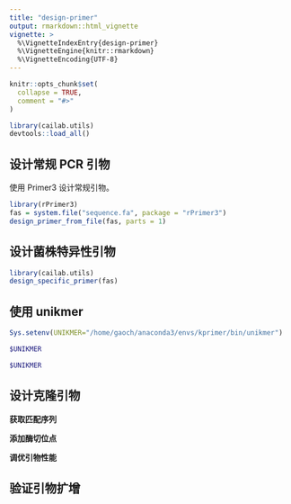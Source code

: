 ```yaml
---
title: "design-primer"
output: rmarkdown::html_vignette
vignette: >
  %\VignetteIndexEntry{design-primer}
  %\VignetteEngine{knitr::rmarkdown}
  %\VignetteEncoding{UTF-8}
---
```


```r
knitr::opts_chunk$set(
  collapse = TRUE,
  comment = "#>"
)
```

```r
library(cailab.utils)
devtools::load_all()
```

## 设计常规 PCR 引物

使用 Primer3 设计常规引物。

```r
library(rPrimer3)
fas = system.file("sequence.fa", package = "rPrimer3")
design_primer_from_file(fas, parts = 1)
```



## 设计菌株特异性引物



```r
library(cailab.utils)
design_specific_primer(fas)
```

## 使用 unikmer

```r
Sys.setenv(UNIKMER="/home/gaoch/anaconda3/envs/kprimer/bin/unikmer")
```

```bash
$UNIKMER
```


```zsh
$UNIKMER
```




## 设计克隆引物

**获取匹配序列**


**添加酶切位点**


**调优引物性能**

## 验证引物扩增

```r

```

